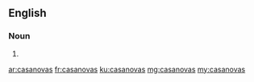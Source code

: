 ==English==

===Noun===
{{head|en|plural}}

# {{plural of|casanova|lang=en|nocat=1}}

[[ar:casanovas]]
[[fr:casanovas]]
[[ku:casanovas]]
[[mg:casanovas]]
[[my:casanovas]]